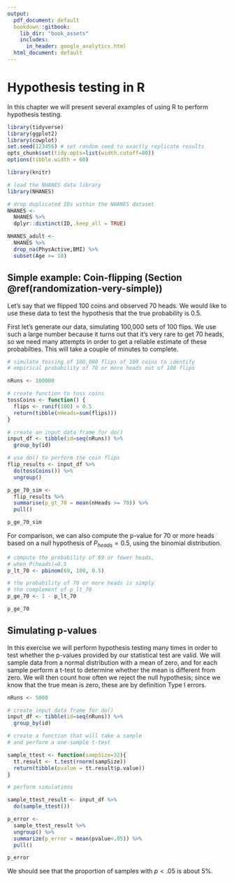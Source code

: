 ```yaml
---
output:
  pdf_document: default
  bookdown::gitbook:
    lib_dir: "book_assets"
    includes:
      in_header: google_analytics.html
  html_document: default
---
```


# Hypothesis testing in R

In this chapter we will present several examples of using R to perform hypothesis testing.

```r
library(tidyverse)
library(ggplot2)
library(cowplot)
set.seed(123456) # set random seed to exactly replicate results
opts_chunk$set(tidy.opts=list(width.cutoff=80))
options(tibble.width = 60)

library(knitr)

# load the NHANES data library
library(NHANES)

# drop duplicated IDs within the NHANES dataset
NHANES <- 
  NHANES %>% 
  dplyr::distinct(ID,.keep_all = TRUE)

NHANES_adult <- 
  NHANES %>%
  drop_na(PhysActive,BMI) %>%
  subset(Age >= 18)

```

## Simple example: Coin-flipping (Section \@ref(randomization-very-simple)) {#randomization-very-simple}

Let's say that we flipped 100 coins and observed 70 heads. We would like to use these data to test the hypothesis that the true probability is 0.5.

First let's generate our data, simulating 100,000 sets of 100 flips. We use such a large number because it turns out that it's very rare to get 70 heads, so we need many attempts in order to get a reliable estimate of these probabilties.  This will take a couple of minutes to complete.

```r
# simulate tossing of 100,000 flips of 100 coins to identify 
# empirical probability of 70 or more heads out of 100 flips

nRuns <- 100000

# create function to toss coins
tossCoins <- function() {
  flips <- runif(100) > 0.5 
  return(tibble(nHeads=sum(flips)))
}

# create an input data frame for do()
input_df <- tibble(id=seq(nRuns)) %>%
  group_by(id)

# use do() to perform the coin flips
flip_results <- input_df %>%
  do(tossCoins()) %>%
  ungroup()

p_ge_70_sim <- 
  flip_results %>%
  summarise(p_gt_70 = mean(nHeads >= 70)) %>%
  pull()

p_ge_70_sim


```


For comparison, we can also compute the p-value for 70 or more heads based on a null hypothesis of $P_{heads}=0.5$, using the binomial distribution.

```r
# compute the probability of 69 or fewer heads, 
# when P(heads)=0.5
p_lt_70 <- pbinom(69, 100, 0.5) 

# the probability of 70 or more heads is simply 
# the complement of p_lt_70
p_ge_70 <- 1 - p_lt_70

p_ge_70
```

## Simulating p-values

In this exercise we will perform hypothesis testing many times in order to test whether the p-values provided by our statistical test are valid.  We will sample data from a normal distribution with a mean of zero, and for each sample perform a t-test to determine whether the mean is different from zero.  We will then count how often we reject the null hypothesis; since we know that the true mean is zero, these are by definition Type I errors.

```r
nRuns <- 5000

# create input data frame for do()
input_df <- tibble(id=seq(nRuns)) %>%
  group_by(id)

# create a function that will take a sample
# and perform a one-sample t-test

sample_ttest <- function(sampSize=32){
  tt.result <- t.test(rnorm(sampSize))
  return(tibble(pvalue = tt.result$p.value))
}

# perform simulations

sample_ttest_result <- input_df %>%
  do(sample_ttest())

p_error <-
  sample_ttest_result %>%
  ungroup() %>%
  summarize(p_error = mean(pvalue<.05)) %>%
  pull()

p_error

```

We should see that the proportion of samples with $p < .05$ is about 5%.



